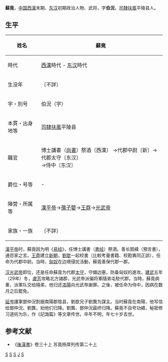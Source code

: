 '''蘇竟'''，[[中国|中国]][[西漢|西漢]]末期、[[东汉|东汉]]初期政治人物、武将，字'''伯況'''，[[司隸|司隸]][[右扶風|扶風]]平陵县人。
== 生平 ==
{| class="wikitable" style="float:right; font-size:smaller"
|-
! 姓名
| 蘇竟 
|-
! 時代
| [[西漢|西漢]]時代 - [[东汉|东汉]]時代 
|-
! 生没年
| 〔不詳〕
|-
! 字・別号
| 伯況（字）
|-
! 本貫・出身地等
| [[司隸|司隸]][[右扶風|扶風]]平陵县
|-
! 職官
| 博士講書（[[尚書|尚書]]）祭酒〔西漢〕
→代郡中尉〔新〕→代郡太守〔东汉〕<br/>
→侍中〔东汉〕
|-
! 爵位・号等
| - 
|-
! 陣营・所属等
| [[漢平帝|漢平帝]]→[[孺子嬰|孺子嬰]]→[[王莽|王莽]]→[[光武帝|光武帝]] 
|-
! 家族・一族
| 〔不詳〕
|}
[[漢平帝|漢平帝]]时，蘇竟因为明《[[易经|易经]]》，任博士講書（[[書经|書经]]）祭酒。善长图緯（預言書），通百家之言。[[王莽|王莽]]建立[[新朝|新朝]]，[[劉歆|劉歆]]一起校書（比較考量書籍、校勘異同正誤），任命为代郡中尉。当時，[[匈奴|匈奴]]在边境侵扰活動，蘇竟善保代郡一郡。

[[汉光武帝|汉光武帝]]即位，还是任命蘇竟为代郡[[太守|太守]]，守備边塞，防备匈奴的進攻。[[建武_(漢)|建武]]五年（29年）冬，[[盧芳_(東漢)|盧芳]]攻略北方諸郡，光武帝派偏将軍隨弟屯駐代郡。当時，蘇竟病重，派軍队交给隨弟，他归还[[洛陽|洛陽]]向光武帝謝罪。之後，被任命为侍中，因病在数月之后罷免。

[[延岑|延岑]]護軍鄧仲況割据南陽郡陰县，劉歆兄子劉龔为謀主。当时蘇竟在南陽，他写信给鄧仲況、劉龔，劝他们归降。劉龔、鄧仲況最终归降。蘇竟不自夸功績，秘密修习道術为乐，作《記誨篇》等文章传世。卒年不明，年七十岁去世。

== 参考文献 ==
*《[[後漢書|後漢書]]》卷三十上 苏竟杨厚列传第二十上

[[Category:西汉官员|S]]
[[Category:东汉官员|S]]
[[Category:汉朝儒学学者|S]]
[[Category:苏姓|J]]
[[Category:咸阳人|S]]